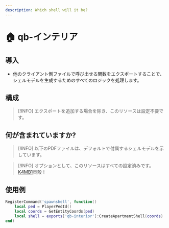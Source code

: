 ```yaml
---
description: Which shell will it be?
---
```


# 🏠 qb-インテリア

## 導入

* 他のクライアント側ファイルで呼び出せる関数をエクスポートすることで、シェルモデルを生成するためのすべてのロジックを処理します。

## 構成

> \[!INFO]
> エクスポートを追加する場合を除き、このリソースは設定不要です。

## 何が含まれていますか?

> \[!INFO]
> 以下のPDFファイルは、デフォルトで付属するシェルモデルを示しています。

> \[!INFO]
> オプションとして、このリソースはすべての設定済みです。[K4MB1](https://www.k4mb1maps.com/)貝殻！

## 使用例

```lua
RegisterCommand('spawnshell', function()
    local ped = PlayerPedId()
    local coords = GetEntityCoords(ped)
    local shell = exports['qb-interior']:CreateApartmentShell(coords)
end)
```
